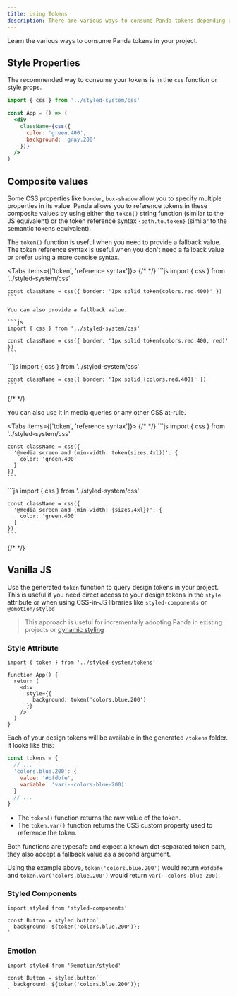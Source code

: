 ```yaml
---
title: Using Tokens
description: There are various ways to consume Panda tokens depending on your need at that point in time.
---
```


Learn the various ways to consume Panda tokens in your project.

## Style Properties

The recommended way to consume your tokens is in the `css` function or style props.

```jsx
import { css } from '../styled-system/css'

const App = () => (
  <div
    className={css({
      color: 'green.400',
      background: 'gray.200'
    })}
  />
)
```

## Composite values

Some CSS properties like `border`, `box-shadow` allow you to specify multiple properties in its value. Panda allows you
to reference tokens in these composite values by using either the `token()` string function (similar to the JS
equivalent) or the token reference syntax `{path.to.token}` (similar to the semantic tokens equivalent).

The `token()` function is useful when you need to provide a fallback value. The token reference syntax is useful when
you don't need a fallback value or prefer using a more concise syntax.

<Tabs items={['token', 'reference syntax']}>
  {/* <!-- prettier-ignore-start --> */}
  <Tab>
    ```js
    import { css } from '../styled-system/css'

    const className = css({ border: '1px solid token(colors.red.400)' })
    ```

    You can also provide a fallback value.

    ```js
    import { css } from '../styled-system/css'

    const className = css({ border: '1px solid token(colors.red.400, red)' })
    ```

  </Tab>
  <Tab>
    ```js
    import { css } from '../styled-system/css'

    const className = css({ border: '1px solid {colors.red.400}' })
    ```

  </Tab>
  {/* <!-- prettier-ignore-end --> */}
</Tabs>

You can also use it in media queries or any other CSS at-rule.

<Tabs items={['token', 'reference syntax']}>
  {/* <!-- prettier-ignore-start --> */}
  <Tab>
    ```js
    import { css } from '../styled-system/css'

    const className = css({
      '@media screen and (min-width: token(sizes.4xl))': {
        color: 'green.400'
      }
    })
    ```

  </Tab>
  <Tab>
    ```js
    import { css } from '../styled-system/css'

    const className = css({
      '@media screen and (min-width: {sizes.4xl})': {
        color: 'green.400'
      }
    })
    ```

  </Tab>
  {/* <!-- prettier-ignore-end --> */}
</Tabs>

## Vanilla JS

Use the generated `token` function to query design tokens in your project. This is useful if you need direct access to
your design tokens in the `style` attribute or when using CSS-in-JS libraries like `styled-components` or
`@emotion/styled`

> This approach is useful for incrementally adopting Panda in existing projects or
> [dynamic styling](/docs/guides/dynamic-styling#using-token)

### Style Attribute

```tsx filename="src/App.tsx"
import { token } from '../styled-system/tokens'

function App() {
  return (
    <div
      style={{
        background: token('colors.blue.200')
      }}
    />
  )
}
```

Each of your design tokens will be available in the generated `/tokens` folder. It looks like this:

```js filename="styled-system/tokens.ts"
const tokens = {
  // ...
  'colors.blue.200': {
    value: '#bfdbfe',
    variable: 'var(--colors-blue-200)'
  }
  // ...
}
```

- The `token()` function returns the raw value of the token.
- The `token.var()` function returns the CSS custom property used to reference the token.

Both functions are typesafe and expect a known dot-separated token path, they also accept a fallback value as a second
argument.

Using the example above, `token('colors.blue.200')` would return `#bfdbfe` and `token.var('colors.blue.200')` would
return `var(--colors-blue-200)`.

### Styled Components

```tsx
import styled from 'styled-components'

const Button = styled.button`
  background: ${token('colors.blue.200')};
`
```

### Emotion

```tsx
import styled from '@emotion/styled'

const Button = styled.button`
  background: ${token('colors.blue.200')};
`
```
